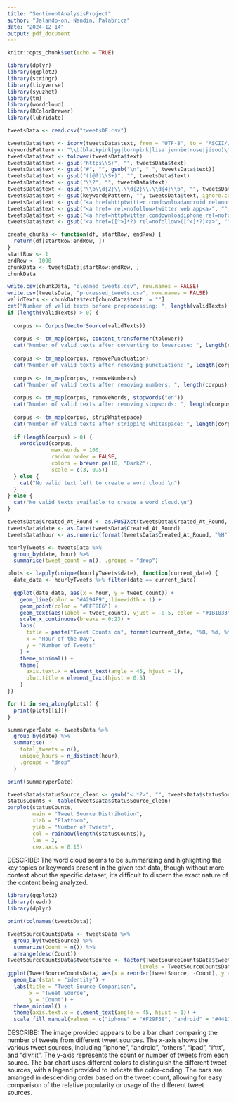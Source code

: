 ```yaml
---
title: "SentimentAnalysisProject"
author: "Jalando-on, Nandin, Palabrica"
date: "2024-12-14"
output: pdf_document
---
```


```r
knitr::opts_chunk$set(echo = TRUE)
```

```r
library(dplyr)
library(ggplot2)
library(stringr)
library(tidyverse)
library(syuzhet)
library(tm)
library(wordcloud)
library(RColorBrewer)
library(lubridate)

tweetsData <- read.csv("tweetsDF.csv")

```

```r
tweetsData$text <- iconv(tweetsData$text, from = "UTF-8", to = "ASCII//TRANSLIT", sub = "")
keywordsPattern <- "\\b(blackpink|yg|bornpink|lisa|jennie|rose|jisoo)\\b|:\\(\\(|&amp;|!|:\\(|&lt;/3|:|&lt;|/|~|iphone|android|nody_meow,|rogue_corq,|apobang27095028,|dessouslevide,|junacrawf0rd,|idkaybictdie,|lhcwesq4iebpbzf,|bpbiggestggindw,|lovemyhead,|akinsolaaliu,|nhlandmlb_fan,|virgini47003223,|angelscrown_,|stacebu,|starlight_sasha,|yuna4lifer,|diandianwong,|dillikahoshi,|tomie_jpg,|biyulving,|jshms9|1ov,|run_pjm,|lae__loner,|ariana_n64,|hdragees,|leemandelo,|purpleocean_i,|wildcatalum,|koreankrueger,|straykldswoo,|siang_ping,|lovemyheadwrap,|nyeongive,|cryptocross0ver|reexrco,|clarefl96567112,|wsbt,|killugoners,|maimechantel,|thealexateam,|ttaesthicx,|juliana62208602,|sadfuk99,|the_inspi,|hyckgasm,|hooriapashaa,|seungri_italy,|rawmilklvr,|laurettaland,|amaarzahid,|andiroo_,|__borntoslay_,|gothwolfjk,|3bbbinlove,|globalmyeon,|tianz17,|2korad,|doncastor4,|lesbi,|yolanda71545557,|mochixjm,|nunupaws,|simoncropp,|aoife,|btsvoque,|jeongpark52,|cloudychiwoo,|kaiewitherloavc,|yerimlvs,|mochixjm1,|tear_ofgod,|frothfather,|moatybuns,|richiericil,|maggiemae2019,|ckyunstd,|cyborgslament,|hyukasplush,|cxcileyyyy,|jungwoohehet,|lostinminhyuk,|crazyemio,|cbsaustin,|backtobleuside,|arches_in,|shelleypowers,|christineirishg,|bubblephehe,|minsmitten,|kaysfalling,|verrerenebi,|ntm23,|auroraluvbot,|my_drama_list,|kindordie,|kaede_zen,|luvskeehoo,"
tweetsData$text <- tolower(tweetsData$text)  
tweetsData$text <- gsub("https\\S+", "", tweetsData$text) 
tweetsData$text <- gsub("#", "", gsub("\n", " ", tweetsData$text)) 
tweetsData$text <- gsub("([@?]\\S+)", "", tweetsData$text) 
tweetsData$text <- gsub("\\?", "", tweetsData$text)  
tweetsData$text <- gsub("\\b\\d{2}\\.\\d{2}\\.\\d{4}\\b", "", tweetsData$text)  
tweetsData$text <- gsub(keywordsPattern, "", tweetsData$text, ignore.case = TRUE)  
tweetsData$text <- gsub("<a href=httptwitter.comdownloadandroid rel=nofollow>twitter for android<a>", "", tweetsData$text)
tweetsData$text <- gsub("<a href= rel=nofollow>twitter web app<a>", "", tweetsData$text)
tweetsData$text <- gsub("<a href=httptwitter.comdownloadiphone rel=nofollow>twitter for iphone<a>", "", tweetsData$text)
tweetsData$text <- gsub("<a href=([^>]*?) rel=nofollow>([^<]*?)<a>", "", tweetsData$text)

create_chunks <- function(df, startRow, endRow) {
  return(df[startRow:endRow, ])
}
startRow <- 1
endRow <- 1000
chunkData <- tweetsData[startRow:endRow, ]
chunkData

write.csv(chunkData, "cleaned_tweets.csv", row.names = FALSE)
write.csv(tweetsData, "processed_tweets.csv", row.names = FALSE)
validTexts <- chunkData$text[chunkData$text != ""]
cat("Number of valid texts before preprocessing: ", length(validTexts), "\n")
if (length(validTexts) > 0) {
  
  corpus <- Corpus(VectorSource(validTexts))
  
  corpus <- tm_map(corpus, content_transformer(tolower))
  cat("Number of valid texts after converting to lowercase: ", length(corpus), "\n")
  
  corpus <- tm_map(corpus, removePunctuation)
  cat("Number of valid texts after removing punctuation: ", length(corpus), "\n")
  
  corpus <- tm_map(corpus, removeNumbers)
  cat("Number of valid texts after removing numbers: ", length(corpus), "\n")
  
  corpus <- tm_map(corpus, removeWords, stopwords("en"))
  cat("Number of valid texts after removing stopwords: ", length(corpus), "\n")
  
  corpus <- tm_map(corpus, stripWhitespace)
  cat("Number of valid texts after stripping whitespace: ", length(corpus), "\n")
  
  if (length(corpus) > 0) {
    wordcloud(corpus, 
              max.words = 100, 
              random.order = FALSE, 
              colors = brewer.pal(8, "Dark2"), 
              scale = c(3, 0.5))
  } else {
    cat("No valid text left to create a word cloud.\n")
  }
} else {
  cat("No valid texts available to create a word cloud.\n")
}

```

```r

tweetsData$Created_At_Round <- as.POSIXct(tweetsData$Created_At_Round, format = "%d/%m/%Y %H:%M", tz = "UTC")
tweetsData$date <- as.Date(tweetsData$Created_At_Round)
tweetsData$hour <- as.numeric(format(tweetsData$Created_At_Round, "%H"))

hourlyTweets <- tweetsData %>%
  group_by(date, hour) %>%
  summarise(tweet_count = n(), .groups = "drop")

plots <- lapply(unique(hourlyTweets$date), function(current_date) {
  date_data <- hourlyTweets %>% filter(date == current_date)
  
  ggplot(date_data, aes(x = hour, y = tweet_count)) +
    geom_line(color = "#A294F9", linewidth = 1) +
    geom_point(color = "#FFF8E6") +
    geom_text(aes(label = tweet_count), vjust = -0.5, color = "#1B1833", size = 3) +
    scale_x_continuous(breaks = 0:23) +
    labs(
      title = paste("Tweet Counts on", format(current_date, "%B, %d, %Y")),
      x = "Hour of the Day",
      y = "Number of Tweets"
    ) +
    theme_minimal() +
    theme(
      axis.text.x = element_text(angle = 45, hjust = 1),
      plot.title = element_text(hjust = 0.5)
    )
})

for (i in seq_along(plots)) {
  print(plots[[i]])
}

summaryperDate <- tweetsData %>%
  group_by(date) %>%
  summarise(
    total_tweets = n(),
    unique_hours = n_distinct(hour),
    .groups = "drop"
  )

print(summaryperDate)

```


```r
tweetsData$statusSource_clean <- gsub("<.*?>", "", tweetsData$statusSource)
statusCounts <- table(tweetsData$statusSource_clean)
barplot(statusCounts, 
        main = "Tweet Source Distribution", 
        xlab = "Platform", 
        ylab = "Number of Tweets", 
        col = rainbow(length(statusCounts)), 
        las = 2,              
        cex.axis = 0.15)

```

DESCRIBE: The word cloud seems to be summarizing and highlighting the key topics or keywords present in the given text data, though without more context about the specific dataset, it's difficult to discern the exact nature of the content being analyzed.

```r
library(ggplot2)
library(readr)
library(dplyr)

print(colnames(tweetsData))
```

```r
TweetSourceCountsData <- tweetsData %>%
  group_by(tweetSource) %>%
  summarize(Count = n()) %>%
  arrange(desc(Count))
TweetSourceCountsData$tweetSource <- factor(TweetSourceCountsData$tweetSource, 
                                          levels = TweetSourceCountsData$tweetSource)
ggplot(TweetSourceCountsData, aes(x = reorder(tweetSource, -Count), y = Count, fill = tweetSource)) +
  geom_bar(stat = "identity") +
  labs(title = "Tweet Source Comparison",
       x = "Tweet Source",
       y = "Count") +
  theme_minimal() +
  theme(axis.text.x = element_text(angle = 45, hjust = 1)) +
  scale_fill_manual(values = c("iphone" = "#F29F58", "android" = "#441752", "others" = "#9ABF80", "ipad" = "#1F4529", "ifttt" = "#1F509A", "dlvr.it" = "#FA4032"))
```

DESCRIBE:  The image provided appears to be a bar chart comparing the number of tweets from different tweet sources. The x-axis shows the various tweet sources, including "iphone", "android", "others", "ipad", "ifttt", and "dlvr.it". The y-axis represents the count or number of tweets from each source.
The bar chart uses different colors to distinguish the different tweet sources, with a legend provided to indicate the color-coding. The bars are arranged in descending order based on the tweet count, allowing for easy comparison of the relative popularity or usage of the different tweet sources.